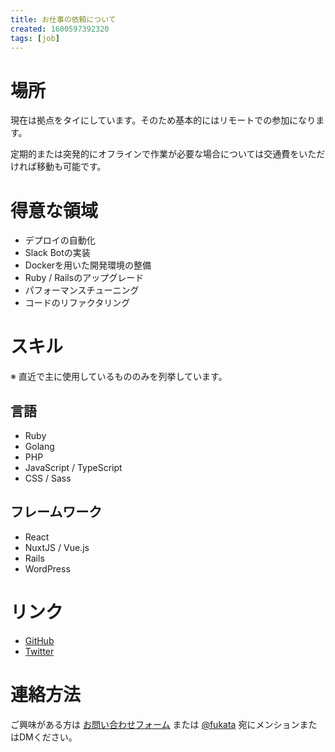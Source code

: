 ```yaml
---
title: お仕事の依頼について
created: 1600597392320
tags: [job]
---
```


# 場所

現在は拠点をタイにしています。そのため基本的にはリモートでの参加になります。

定期的または突発的にオフラインで作業が必要な場合については交通費をいただければ移動も可能です。

# 得意な領域

- デプロイの自動化
- Slack Botの実装
- Dockerを用いた開発環境の整備
- Ruby / Railsのアップグレード
- パフォーマンスチューニング
- コードのリファクタリング

# スキル

※ 直近で主に使用しているもののみを列挙しています。

## 言語

- Ruby
- Golang
- PHP
- JavaScript / TypeScript
- CSS / Sass

## フレームワーク

- React
- NuxtJS / Vue.js
- Rails
- WordPress

# リンク

- [GitHub](https://github.com/fukata)
- [Twitter](https://twitter.com/fukata)

# 連絡方法

ご興味がある方は [お問い合わせフォーム](https://docs.google.com/forms/d/16vpVTsHdUbtdghLJl4k5l7UJ2HZxRD1O-ZfxoLT5yyw/) または [@fukata](https://twitter.com/fukata) 宛にメンションまたはDMください。
